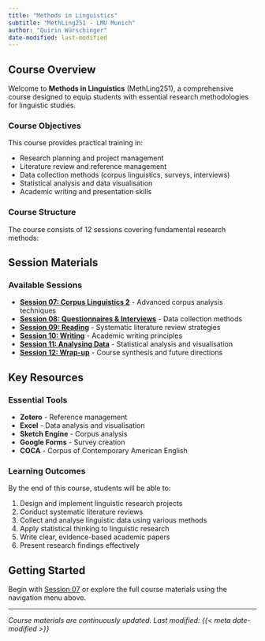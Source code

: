 ```yaml
---
title: "Methods in Linguistics"
subtitle: "MethLing251 - LMU Munich"
author: "Quirin Würschinger"
date-modified: last-modified
---
```


## Course Overview

Welcome to **Methods in Linguistics** (MethLing251), a comprehensive course designed to equip students with essential research methodologies for linguistic studies.

### Course Objectives

This course provides practical training in:

- Research planning and project management
- Literature review and reference management  
- Data collection methods (corpus linguistics, surveys, interviews)
- Statistical analysis and data visualisation
- Academic writing and presentation skills

### Course Structure

The course consists of 12 sessions covering fundamental research methods:

## Session Materials

### Available Sessions

- **[Session 07: Corpus Linguistics 2](07_corpus-linguistics-2/slides.html)** - Advanced corpus analysis techniques
- **[Session 08: Questionnaires & Interviews](08_questionnaires-interview/questionnaires-interviews.html)** - Data collection methods
- **[Session 09: Reading](09_reading/09_reading.html)** - Systematic literature review strategies  
- **[Session 10: Writing](10_writing/10_writing.html)** - Academic writing principles
- **[Session 11: Analysing Data](11_analysing-data/11_analysing-data.html)** - Statistical analysis and visualisation
- **[Session 12: Wrap-up](12_wrap-up/12_wrap-up.html)** - Course synthesis and future directions

## Key Resources

### Essential Tools
- **Zotero** - Reference management
- **Excel** - Data analysis and visualisation
- **Sketch Engine** - Corpus analysis
- **Google Forms** - Survey creation
- **COCA** - Corpus of Contemporary American English

### Learning Outcomes

By the end of this course, students will be able to:

1. Design and implement linguistic research projects
2. Conduct systematic literature reviews
3. Collect and analyse linguistic data using various methods
4. Apply statistical thinking to linguistic research
5. Write clear, evidence-based academic papers
6. Present research findings effectively

## Getting Started

Begin with [Session 07](07_corpus-linguistics-2/slides.html) or explore the full course materials using the navigation menu above.

---

*Course materials are continuously updated. Last modified: {{< meta date-modified >}}*
